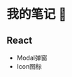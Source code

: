 
# 我的笔记 :dog:

## React
- <Link href="/article/react/modal">Modal弹窗</Link>
- <Link href="/article/react/icon">Icon图标</Link>